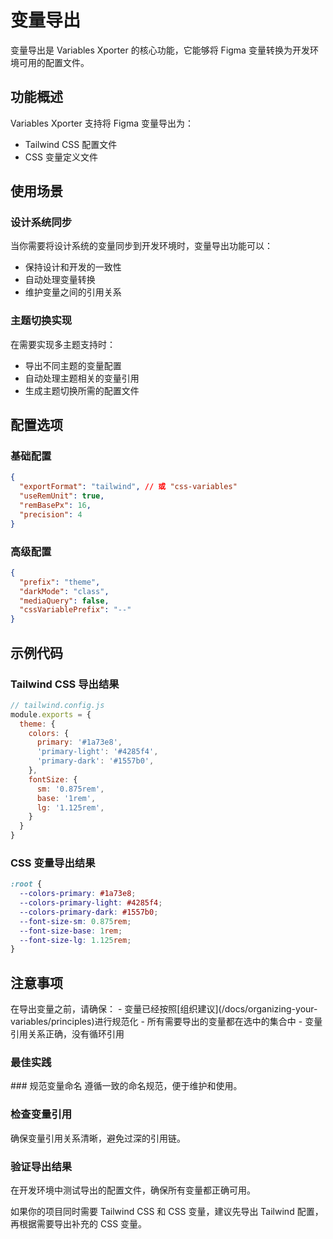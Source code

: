 
# 变量导出

变量导出是 Variables Xporter 的核心功能，它能够将 Figma 变量转换为开发环境可用的配置文件。

## 功能概述

Variables Xporter 支持将 Figma 变量导出为：
- Tailwind CSS 配置文件
- CSS 变量定义文件

## 使用场景

### 设计系统同步
当你需要将设计系统的变量同步到开发环境时，变量导出功能可以：
- 保持设计和开发的一致性
- 自动处理变量转换
- 维护变量之间的引用关系

### 主题切换实现
在需要实现多主题支持时：
- 导出不同主题的变量配置
- 自动处理主题相关的变量引用
- 生成主题切换所需的配置文件

## 配置选项

### 基础配置
```json
{
  "exportFormat": "tailwind", // 或 "css-variables"
  "useRemUnit": true,
  "remBasePx": 16,
  "precision": 4
}
```

### 高级配置
```json
{
  "prefix": "theme",
  "darkMode": "class",
  "mediaQuery": false,
  "cssVariablePrefix": "--"
}
```

## 示例代码

### Tailwind CSS 导出结果
```javascript
// tailwind.config.js
module.exports = {
  theme: {
    colors: {
      primary: '#1a73e8',
      'primary-light': '#4285f4',
      'primary-dark': '#1557b0',
    },
    fontSize: {
      sm: '0.875rem',
      base: '1rem',
      lg: '1.125rem',
    }
  }
}
```

### CSS 变量导出结果
```css
:root {
  --colors-primary: #1a73e8;
  --colors-primary-light: #4285f4;
  --colors-primary-dark: #1557b0;
  --font-size-sm: 0.875rem;
  --font-size-base: 1rem;
  --font-size-lg: 1.125rem;
}
```

## 注意事项

<Callout type="warning">
  在导出变量之前，请确保：
  - 变量已经按照[组织建议](/docs/organizing-your-variables/principles)进行规范化
  - 所有需要导出的变量都在选中的集合中
  - 变量引用关系正确，没有循环引用
</Callout>

### 最佳实践
<Steps>
### 规范变量命名
遵循一致的命名规范，便于维护和使用。

### 检查变量引用
确保变量引用关系清晰，避免过深的引用链。

### 验证导出结果
在开发环境中测试导出的配置文件，确保所有变量都正确可用。
</Steps>

<Callout type="info">
  如果你的项目同时需要 Tailwind CSS 和 CSS 变量，建议先导出 Tailwind 配置，再根据需要导出补充的 CSS 变量。
</Callout>
